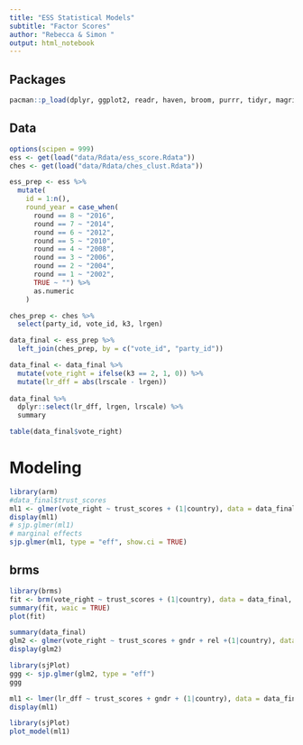 ```yaml
---
title: "ESS Statistical Models"
subtitle: "Factor Scores"
author: "Rebecca & Simon "
output: html_notebook
---
```


## Packages

```r
pacman::p_load(dplyr, ggplot2, readr, haven, broom, purrr, tidyr, magrittr, labelled, sjPlot, viridis, forcats, ggthemes, cluster, factoextra, fpc)
```

## Data

```r
options(scipen = 999)
ess <- get(load("data/Rdata/ess_score.Rdata"))
ches <- get(load("data/Rdata/ches_clust.Rdata"))

ess_prep <- ess %>%
  mutate(
    id = 1:n(),
    round_year = case_when(
      round == 8 ~ "2016",
      round == 7 ~ "2014",
      round == 6 ~ "2012",
      round == 5 ~ "2010",
      round == 4 ~ "2008",
      round == 3 ~ "2006",
      round == 2 ~ "2004",
      round == 1 ~ "2002",
      TRUE ~ "") %>% 
      as.numeric
    )

ches_prep <- ches %>%
  select(party_id, vote_id, k3, lrgen)
```

```r
data_final <- ess_prep %>% 
  left_join(ches_prep, by = c("vote_id", "party_id")) 

data_final <- data_final %>%
  mutate(vote_right = ifelse(k3 == 2, 1, 0)) %>%
  mutate(lr_dff = abs(lrscale - lrgen))
  
data_final %>%
  dplyr::select(lr_dff, lrgen, lrscale) %>%
  summary

table(data_final$vote_right)
```


# Modeling


```r
library(arm)
#data_final$trust_scores
ml1 <- glmer(vote_right ~ trust_scores + (1|country), data = data_final, family = binomial(link = "logit"))
display(ml1)
# sjp.glmer(ml1)
# marginal effects
sjp.glmer(ml1, type = "eff", show.ci = TRUE)
```


## brms

```r
library(brms)
fit <- brm(vote_right ~ trust_scores + (1|country), data = data_final, family = binomial("probit"))
summary(fit, waic = TRUE) 
plot(fit)
```






```r
summary(data_final)
glm2 <- glmer(vote_right ~ trust_scores + gndr + rel +(1|country), data = data_final, family = binomial(link = "logit"))
display(glm2)

library(sjPlot)
ggg <- sjp.glmer(glm2, type = "eff")
ggg
```

```r
ml1 <- lmer(lr_dff ~ trust_scores + gndr + (1|country), data = data_final)
display(ml1)
```


```r
library(sjPlot)
plot_model(ml1)
```




